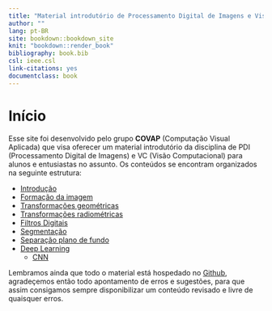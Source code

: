 ```yaml
---
title: "Material introdutório de Processamento Digital de Imagens e Visão Computacional"
author: ""
lang: pt-BR
site: bookdown::bookdown_site
knit: "bookdown::render_book"
bibliography: book.bib
csl: ieee.csl
link-citations: yes
documentclass: book
---
```


# Início {-}

Esse site foi desenvolvido pelo grupo **COVAP** (Computação Visual Aplicada) que visa oferecer um material introdutório da disciplina de PDI (Processamento Digital de Imagens) e VC (Visão Computacional) para alunos e entusiastas no assunto.
Os conteúdos se encontram organizados na seguinte estrutura:

- [Introdução](#intro)
- [Formação da imagem](#formacaoImagem)
- [Transformações geométricas](#transformacoesGeometricas)
- [Transformações radiométricas](#transformacoesRadiometricas)
- [Filtros Digitais](#filtros)
- [Segmentação](#segmentacao)
- [Separação plano de fundo](#separacaoFundo)
- [Deep Learning](#deepLearning)
  - [CNN](#cnn)

Lembramos ainda que todo o material está hospedado no [Github](https://github.com/covap-utfpr/pdi), agradeçemos então todo apontamento de erros e sugestões, para que assim consigamos sempre disponibilizar um conteúdo revisado e livre de quaisquer erros.

<!-- If you need PDF output, uncomment bookdown::pdf_book above in YAML. You will need a LaTeX installation, e.g., https://yihui.name/tinytex/ -->
